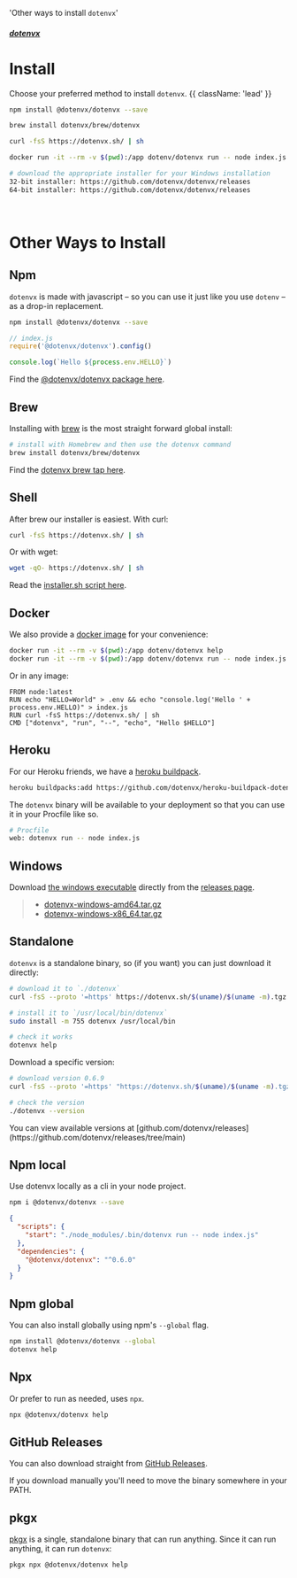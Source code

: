  'Other ways to install `dotenvx`'

##### [dotenvx](/docs)
# Install

Choose your preferred method to install `dotenvx`. {{ className: 'lead' }}

<CodeGroup>

```bash {{ title: "Npm" }}
npm install @dotenvx/dotenvx --save
```

```bash {{ title: "Brew" }}
brew install dotenvx/brew/dotenvx
```

```bash {{ title: "Curl" }}
curl -fsS https://dotenvx.sh/ | sh
```

```bash {{ title: "Docker" }}
docker run -it --rm -v $(pwd):/app dotenv/dotenvx run -- node index.js
```

```bash {{ title: "Windows" }}
# download the appropriate installer for your Windows installation
32-bit installer: https://github.com/dotenvx/dotenvx/releases
64-bit installer: https://github.com/dotenvx/dotenvx/releases
```

</CodeGroup>

&nbsp;

# Other Ways to Install

## Npm

`dotenvx` is made with javascript – so you can use it just like you use `dotenv` – as a drop-in replacement.

```bash
npm install @dotenvx/dotenvx --save
```
```js
// index.js
require('@dotenvx/dotenvx').config()

console.log(`Hello ${process.env.HELLO}`)
```

Find the [@dotenvx/dotenvx package here](https://www.npmjs.com/package/@dotenvx/dotenvx).

## Brew

Installing with [brew](https://brew.sh) is the most straight forward global install:

```bash
# install with Homebrew and then use the dotenvx command
brew install dotenvx/brew/dotenvx
```

Find the [dotenvx brew tap here](https://github.com/dotenvx/homebrew-brew).

## Shell

After brew our installer is easiest. With curl:

```bash
curl -fsS https://dotenvx.sh/ | sh
```

Or with wget:

```bash
wget -qO- https://dotenvx.sh/ | sh
```

Read the [installer.sh script here](https://github.com/dotenvx/dotenvx.sh/blob/main/installer.sh).

## Docker

We also provide a [docker image](https://hub.docker.com/r/dotenv/dotenvx) for your convenience:

```bash
docker run -it --rm -v $(pwd):/app dotenv/dotenvx help
docker run -it --rm -v $(pwd):/app dotenv/dotenvx run -- node index.js
```

Or in any image:

```
FROM node:latest
RUN echo "HELLO=World" > .env && echo "console.log('Hello ' + process.env.HELLO)" > index.js
RUN curl -fsS https://dotenvx.sh/ | sh
CMD ["dotenvx", "run", "--", "echo", "Hello $HELLO"]
```

## Heroku

For our Heroku friends, we have a [heroku buildpack](https://github.com/dotenvx/heroku-buildpack-dotenvx).

```bash
heroku buildpacks:add https://github.com/dotenvx/heroku-buildpack-dotenvx
```

The `dotenvx` binary will be available to your deployment so that you can use it in your Procfile like so.

```bash
# Procfile
web: dotenvx run -- node index.js
```

## Windows

Download [the windows executable](https://github.com/dotenvx/dotenvx/releases) directly from the [releases page](https://github.com/dotenvx/dotenvx/releases).

> * [dotenvx-windows-amd64.tar.gz
](https://github.com/dotenvx/dotenvx/releases)
> * [dotenvx-windows-x86_64.tar.gz
](https://github.com/dotenvx/dotenvx/releases)

## Standalone

`dotenvx` is a standalone binary, so (if you want) you can just download it directly:

```sh
# download it to `./dotenvx`
curl -fsS --proto '=https' https://dotenvx.sh/$(uname)/$(uname -m).tgz | tar xz

# install it to `/usr/local/bin/dotenvx`
sudo install -m 755 dotenvx /usr/local/bin

# check it works
dotenvx help
```

Download a specific version:

```sh
# download version 0.6.9
curl -fsS --proto '=https' "https://dotenvx.sh/$(uname)/$(uname -m).tgz?version=v0.6.9" | tar xz

# check the version
./dotenvx --version
```

<Note>
  You can view available versions at [github.com/dotenvx/releases](https://github.com/dotenvx/releases/tree/main)
</Note>

## Npm local

Use dotenvx locally as a cli in your node project.

```sh
npm i @dotenvx/dotenvx --save
```
```json
{
  "scripts": {
    "start": "./node_modules/.bin/dotenvx run -- node index.js"
  },
  "dependencies": {
    "@dotenvx/dotenvx": "^0.6.0"
  }
}
```

## Npm global

You can also install globally using npm's `--global` flag.

```bash
npm install @dotenvx/dotenvx --global
dotenvx help
```

## Npx

Or prefer to run as needed, uses `npx`.

```bash
npx @dotenvx/dotenvx help
```



## GitHub Releases

You can also download straight from [GitHub Releases](https://github.com/dotenvx/dotenvx/releases).

<Note>
  If you download manually you'll need to move the binary somewhere in your PATH.
</Note>

## pkgx

[pkgx](https://pkgx.sh) is a single, standalone binary that can run anything. Since it can run anything, it can run `dotenvx`:

```sh
pkgx npx @dotenvx/dotenvx help
```
